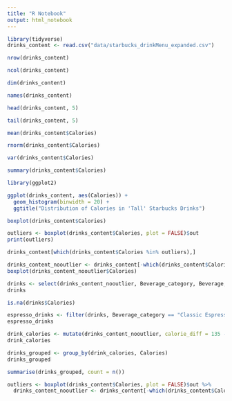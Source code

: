 ```yaml
---
title: "R Notebook"
output: html_notebook
---
```


```r
library(tidyverse)
drinks_content <- read.csv("data/starbucks_drinkMenu_expanded.csv")
```
```r
nrow(drinks_content)
```

```r
ncol(drinks_content)
```

```r
dim(drinks_content)
```

```r
names(drinks_content)
```

```r
head(drinks_content, 5)
```

```r
tail(drinks_content, 5)
```

```r
mean(drinks_content$Calories)
```

```r
rnorm(drinks_content$Calories)
```

```r
var(drinks_content$Calories)
```

```r
summary(drinks_content$Calories)
```

```r
library(ggplot2)
```


```r
ggplot(drinks_content, aes(Calories)) + 
  geom_histogram(binwidth = 20) + 
  ggtitle("Distribution of Calories in 'Tall' Starbucks Drinks")
```

```r
boxplot(drinks_content$Calories)
```

```r
outliers <- boxplot(drinks_content$Calories, plot = FALSE)$out
print(outliers)
```

```r
drinks_content[which(drinks_content$Calories %in% outliers),]
```

```r
drinks_content_nooutlier <- drinks_content[-which(drinks_content$Calories %in% outliers),]
boxplot(drinks_content_nooutlier$Calories)
```

```r
drinks <- select(drinks_content_nooutlier, Beverage_category, Beverage, Beverage_prep, Calories)
drinks
```
```r
is.na(drinks$Calories)
```

```r
espresso_drinks <- filter(drinks, Beverage_category == "Classic Espresso Drinks")
espresso_drinks
```

```r
drink_calories <- mutate(drinks_content_nooutlier, calorie_diff = 135 - Calories)
drink_calories
```

```r
drinks_grouped <- group_by(drink_calories, Calories)
drinks_grouped
```

```r
summarise(drinks_grouped, count = n())
```

```r
outliers <- boxplot(drinks_content$Calories, plot = FALSE)$out %>%
  drinks_content_nooutlier <- drinks_content[-which(drinks_content$Calories %in% outliers),] %>%
  
```

